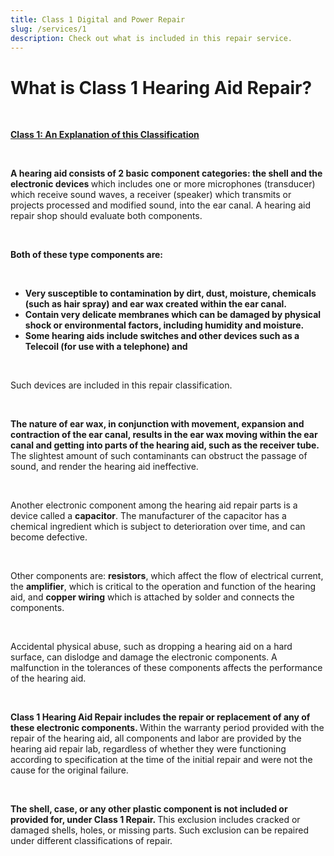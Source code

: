 ```yaml
---
title: Class 1 Digital and Power Repair
slug: /services/1
description: Check out what is included in this repair service.
---
```


<h1>What is Class 1 Hearing Aid Repair?</h1>
<br />
<p>
  <u>
    <b>Class 1: An Explanation of this Classification</b>
  </u>
</p>
<br />
<p>
  <b>
    A hearing aid consists of 2 basic component categories: the shell and the
    electronic devices
  </b>
  which includes one or more microphones (transducer) which receive sound waves,
  a receiver (speaker) which transmits or projects processed and modified sound,
  into the ear canal. A hearing aid repair shop should evaluate both components.
</p>
<br />
<p><b>Both of these type components are:</b></p>
<br />
<ul>
  <li>
    <b>
      Very susceptible to contamination by dirt, dust, moisture, chemicals (such
      as hair spray) and ear wax created within the ear canal.
    </b>
  </li>
  <li>
    <b>
      Contain very delicate membranes which can be damaged by physical shock or
      environmental factors, including humidity and moisture.
    </b>
  </li>
  <li>
    <b>
      Some hearing aids include switches and other devices such as a Telecoil
      (for use with a telephone) and
    </b>
  </li>
</ul>

<br />
<p>Such devices are included in this repair classification.</p>
<br />
<p>
  <b>
    The nature of ear wax, in conjunction with movement, expansion and
    contraction of the ear canal, results in the ear wax moving within the ear
    canal and getting into parts of the hearing aid, such as the receiver tube.
  </b>
  The slightest amount of such contaminants can obstruct the passage of sound, and
  render the hearing aid ineffective.
</p>
<br />
<p>
  Another electronic component among the hearing aid repair parts is a device
  called a <b>capacitor</b>. The manufacturer of the capacitor has a chemical
  ingredient which is subject to deterioration over time, and can become
  defective.
</p>
<br />

<p>
  Other components are: <b>resistors</b>, which affect the flow of electrical
  current, the <b>amplifier</b>, which is critical to the operation and function
  of the hearing aid, and
  <b>copper wiring</b>
  which is attached by solder and connects the components.
</p>

<br />
<p>
  Accidental physical abuse, such as dropping a hearing aid on a hard surface,
  can dislodge and damage the electronic components. A malfunction in the
  tolerances of these components affects the performance of the hearing aid.
</p>
<br />
<p>
  <b>
    Class 1 Hearing Aid Repair includes the repair or replacement of any of
    these electronic components.
  </b>
  Within the warranty period provided with the repair of the hearing aid, all components
  and labor are provided by the hearing aid repair lab, regardless of whether they
  were functioning according to specification at the time of the initial repair and
  were not the cause for the original failure.
</p>
<br />
<p>
  <b>
    The shell, case, or any other plastic component is not included or provided
    for, under Class 1 Repair.
  </b>
  This exclusion includes cracked or damaged shells, holes, or missing parts. Such
  exclusion can be repaired under different classifications of repair.
</p>
